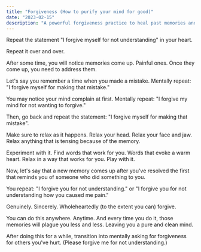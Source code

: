 ```yaml
---
title: "Forgiveness (How to purify your mind for good)"
date: "2023-02-15"
description: "A powerful forgiveness practice to heal past memories and purify your mind"
---
```


Repeat the statement "I forgive myself for not understanding" in your heart.

Repeat it over and over.

After some time, you will notice memories come up. Painful ones. Once they come up, you need to address them.

Let's say you remember a time when you made a mistake. Mentally repeat: "I forgive myself for making that mistake."

You may notice your mind complain at first. Mentally repeat: "I forgive my mind for not wanting to forgive."

Then, go back and repeat the statement: "I forgive myself for making that mistake".

Make sure to relax as it happens. Relax your head. Relax your face and jaw. Relax anything that is tensing because of the memory.

Experiment with it. Find words that work for you. Words that evoke a warm heart. Relax in a way that works for you. Play with it.

Now, let's say that a new memory comes up after you've resolved the first that reminds you of someone who did something to you.

You repeat: "I forgive you for not understanding." or "I forgive you for not understanding how you caused me pain."

Genuinely. Sincerely. Wholeheartedly (to the extent you can) forgive.

You can do this anywhere. Anytime. And every time you do it, those memories will plague you less and less. Leaving you a pure and clean mind.

After doing this for a while, transition into mentally asking for forgiveness for others you've hurt. (Please forgive me for not understanding.)